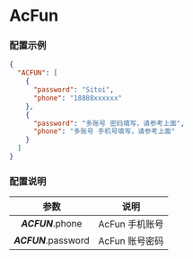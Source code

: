 
<CardList />

# AcFun

### 配置示例

```json filename="config.json" copy
{
  "ACFUN": [
    {
      "password": "Sitoi",
      "phone": "18888xxxxxx"
    },
    {
      "password": "多账号 密码填写，请参考上面",
      "phone": "多账号 手机号填写，请参考上面"
    }
  ]
}
```

### 配置说明

|         参数         |      说明      |
| :------------------: | :------------: |
|  _**ACFUN**_.phone   | AcFun 手机账号 |
| _**ACFUN**_.password | AcFun 账号密码 |
